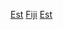 {{Category see also if exists|斐濟廢除}}

[[Category:斐济历史|Est]]
[[Category:大洋洲各國建立|Fiji]]
[[Category:斐濟事件|Est]]